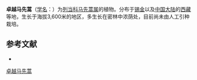 {{Speciesbox
| name = 卓越马先蒿
| status = 
| status_system = 
| image =
| genus = Pedicularis
| species = excelsa
| authority = Hook. f. Fl.
}}

'''卓越马先蒿'''（[[学名|学名]]：{{lang|la|''Pedicularis excelsa''}}）为[[列当科|列当科]][[马先蒿属|马先蒿属]]的植物。分布于[[锡金|锡金]]以及[[中国大陆|中国大陆]]的[[西藏|西藏]]等地，生长于海拔3,600米的地区，多生长在密林中浓荫处，目前尚未由人工引种栽培。

== 参考文献 ==
<div class="references-small">
* {{cite web| url =http://www.bioinfo.cn/db05/KmzwSpecies.php?action=view&id=21302| title =卓越马先蒿| work =《中国高等植物数据库全库》| publisher =中国科学院微生物研究所| author =昆明植物研究所| accessdate =2009-02-25| deadurl =yes| archiveurl =https://web.archive.org/web/20160305035935/http://www.bioinfo.cn/db05/KmzwSpecies.php?action=view&id=21302| archivedate =2016-03-05}}
</div>
{{Taxonbar|from=Q10906126}}

[[Category:马先蒿属|卓越马先蒿]]


{{植物小作品}}